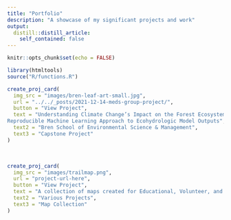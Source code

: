 ```yaml
---
title: "Portfolio"
description: "A showcase of my significant projects and work"
output: 
  distill::distill_article:
    self_contained: false
---
```


```r
knitr::opts_chunk$set(echo = FALSE)

library(htmltools)
source("R/functions.R")
```

```r
create_proj_card(
  img_src = "images/bren-leaf-art-small.jpg",
  url = "../../_posts/2021-12-14-meds-group-project/",
  button = "View Project",
  text = "Understanding Climate Change’s Impact on the Forest Ecosystem: Developing a
Reproducible Machine Learning Approach to Ecohydrologic Model Outputs",
  text2 = "Bren School of Environmental Science & Management",
  text3 = "Capstone Project"
)
```

<br />

```r
create_proj_card(
  img_src = "images/trailmap.png",
  url = "project-url-here",
  button = "View Project",
  text = "A collection of maps created for Educational, Volunteer, and Professional purposes",
  text2 = "Various Projects",
  text3 = "Map Collection"
)
```

